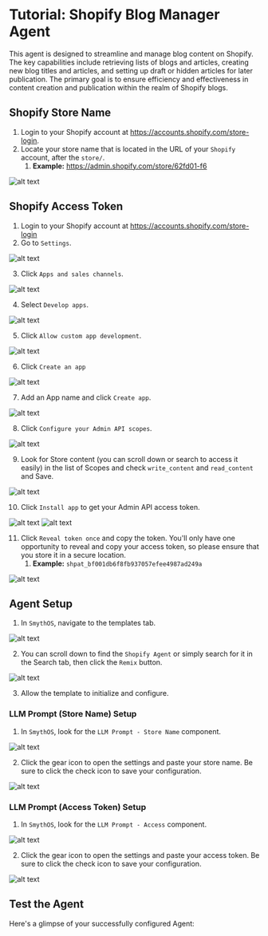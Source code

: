 # Tutorial: Shopify Blog Manager Agent

This agent is designed to streamline and manage blog content on Shopify. The key capabilities include retrieving lists of blogs and articles, creating new blog titles and articles, and setting up draft or hidden articles for later publication. The primary goal is to ensure efficiency and effectiveness in content creation and publication within the realm of Shopify blogs. 

<YouTube videoId="qD4Ig_2df-g" title="SmythOS -  Shopify Blog Manager Agent" />

## Shopify Store Name

1. Login to your Shopify account at https://accounts.shopify.com/store-login.
2. Locate your store name that is located in the URL of your `Shopify` account, after the `store/`.
   1. **Example:** https://admin.shopify.com/store/62fd01-f6

<Image src="/img/blog_manager/Image 1.png" alt="alt text" />

## Shopify Access Token

1. Login to your Shopify account at https://accounts.shopify.com/store-login
2. Go to `Settings`.

<Image src="/img/blog_manager/Image 2.png" alt="alt text" />

3. Click `Apps and sales channels`.

<Image src="/img/blog_manager/Image 3.png" alt="alt text" />

4. Select `Develop apps`.

<Image src="/img/blog_manager/Image 4.png" alt="alt text" />

5. Click `Allow custom app development`.

<Image src="/img/blog_manager/Image 5.png" alt="alt text" />

6. Click `Create an app`

<Image src="/img/blog_manager/Image 6.png" alt="alt text" />

7. Add an App name and click `Create app`.

<Image src="/img/blog_manager/Image 7.png" alt="alt text" />

8. Click `Configure your Admin API scopes`.

<Image src="/img/blog_manager/Image 8.png" alt="alt text" />

9. Look for Store content (you can scroll down or search to access it easily) in the list of Scopes and check `write_content` and `read_content` and Save.

<Image src="/img/blog_manager/Image 9.png" alt="alt text" />

10. Click `Install app` to get your Admin API access token.

<Image src="/img/blog_manager/Image 10.png" alt="alt text" />

<Image src="/img/blog_manager/Image 11.png" alt="alt text" />

11. Click `Reveal token once` and copy the token. You'll only have one opportunity to reveal and copy your access token, so please ensure that you store it in a secure location.
    1.  **Example:** `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`

<Image src="/img/blog_manager/Image 12.png" alt="alt text" />

## Agent Setup

1. In `SmythOS`, navigate to the templates tab.

<Image src="/img/blog_manager/templates.png" alt="alt text" />

2. You can scroll down to find the `Shopify Agent` or simply search for it in the Search tab, then click the `Remix` button.

<Image src="/img/blog_manager/remix.png" alt="alt text" />

3. Allow the template to initialize and configure. 

### LLM Prompt (Store Name) Setup

1. In `SmythOS`, look for the `LLM Prompt - Store Name` component.

<Image src="/img/blog_manager/Image 13.png" alt="alt text" />

2. Click the gear icon to open the settings and paste your store name. Be sure to click the check icon to save your configuration.

<Image src="/img/blog_manager/Image 14.png" alt="alt text" />

### LLM Prompt (Access Token) Setup

1. In `SmythOS`, look for the `LLM Prompt - Access` component.

<Image src="/img/blog_manager/Image 15.png" alt="alt text" />

2. Click the gear icon to open the settings and paste your access token. Be sure to click the check icon to save your configuration.

<Image src="/img/blog_manager/Image 16.png" alt="alt text" />

## Test the Agent

Here's a glimpse of your successfully configured Agent:

<YouTube videoId="vSJYKY8yW-Q" title="SmythOS - Testing the Shopify Blog Manager Agent" />